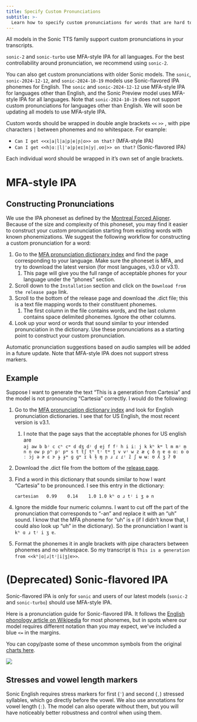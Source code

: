 ```yaml
---
title: Specify Custom Pronunciations
subtitle: >-
  Learn how to specify custom pronunciations for words that are hard to get right, like proper nouns or domain-specific terms.
---
```


All models in the Sonic TTS family support custom pronunciations in your transcripts.

`sonic-2` and `sonic-turbo` use MFA-style IPA for all languages.
For the best controllability around pronunciation, we recommend using `sonic-2`.

You can also get custom pronunciations with older Sonic models.
The `sonic`, `sonic-2024-12-12`, and `sonic-2024-10-19` models use Sonic-flavored IPA phonemes for English.
The `sonic` and `sonic-2024-12-12` use MFA-style IPA for languages other than English, and the Sonic Preview model uses MFA-style IPA for all languages.
Note that `sonic-2024-10-19` does not support custom pronunciations for languages other than English.
We will soon be updating all models to use MFA-style IPA.

Custom words should be wrapped in double angle brackets `<<` `>>` , with pipe characters `|` between phonemes and no whitespace.
For example:

- `Can I get <<x|a|l|a|p|e|ɲ|o>> on that?` (MFA-style IPA)
- `Can I get <<h|ɑː|l|ˈə|p|eɪ|n|y|ˌoʊ|>> on that?` (Sonic-flavored IPA)

Each individual word should be wrapped in it’s own set of angle brackets.

# MFA-style IPA

## Constructing Pronunciations

We use the IPA phoneset as defined by the [Montreal Forced Aligner](https://montreal-forced-aligner.readthedocs.io/en/latest/). Because of the size and complexity of this phoneset, you may find it easier to construct your custom pronunciation starting from existing words with known phonemizations. We suggest the following workflow for constructing a custom pronunciation for a word:

1. Go to the [MFA pronunciation dictionary index](https://mfa-models.readthedocs.io/en/latest/dictionary/index.html) and find the page corresponding to your language. Make sure the phoneset is MFA, and try to download the latest version (for most languages, v3.0 or v3.1).
   1. This page will give you the full range of acceptable phones for your language under the “phones” section.
2. Scroll down to the `Installation` section and click on the `Download from the release page` link.
3. Scroll to the bottom of the release page and download the .dict file; this is a text file mapping words to their constituent phonemes.
   1. The first column in the file contains words, and the last column contains space delimited phonemes. Ignore the other columns.
4. Look up your word or words that sound similar to your intended pronunciation in the dictionary. Use these pronunciations as a starting point to construct your custom pronunciation.

Automatic pronunciation suggestions based on audio samples will be added in a future update. Note that MFA-style IPA does not support stress markers.

## Example

Suppose I want to generate the text “This is a generation from Cartesia” and the model is not pronouncing “Cartesia” correctly. I would do the following:

1. Go to the [MFA pronunciation dictionary index](https://mfa-models.readthedocs.io/en/latest/dictionary/index.html) and look for English pronunciation dictionaries. I see that for US English, the most recent version is v3.1.
   1. I note that the page says that the acceptable phones for US english are `aj aw b bʲ c cʰ cʷ d dʒ dʲ d̪ ej f fʲ h i iː j k kʰ kʷ l m mʲ m̩ n n̩ ow p pʰ pʲ pʷ s t tʃ tʰ tʲ tʷ t̪ v vʲ w z æ ç ð ŋ ɐ ɑ ɑː ɒ ɒː ɔj ə ɚ ɛ ɝ ɟ ɟʷ ɡ ɡʷ ɪ ɫ ɫ̩ ɱ ɲ ɹ ɾ ɾʲ ɾ̃ ʃ ʉ ʉː ʊ ʎ ʒ ʔ θ`
2. Download the .dict file from the bottom of the [release page](https://github.com/MontrealCorpusTools/mfa-models/releases/tag/dictionary-english_us_mfa-v3.1.0).
3. Find a word in this dictionary that sounds similar to how I want “Cartesia” to be pronounced. I see this entry in the dictionary:

   `cartesian	0.99	0.14	1.0	1.0	kʰ ɑ ɹ tʲ i ʒ ə n`

4. Ignore the middle four numeric columns. I want to cut off the part of the pronunciation that corresponds to “-an” and replace it with an “uh” sound. I know that the MFA phoneme for “uh” is `ɐ` (if I didn’t know that, I could also look up “uh” in the dictionary). So the pronunciation I want is `kʰ ɑ ɹ tʲ i ʒ ɐ`.
5. Format the phonemes it in angle brackets with pipe characters between phonemes and no whitespace. So my transcript is `This is a generation from <<kʰ|ɑ|ɹ|tʲ|i|ʒ|ɐ>>`.

# (Deprecated) Sonic-flavored IPA

Sonic-flavored IPA is only for `sonic` and users of our latest models (`sonic-2` and `sonic-turbo`) should use MFA-style IPA.

Here is a pronunciation guide for Sonic-flavored IPA.
It follows the [English phonology article on Wikipedia](https://en.wikipedia.org/wiki/English_phonology) for most phonemes,
but in spots where our model requires different notation than you may expect, we've included a blue `<=` in the margins.

You can copy/paste some of these uncommon symbols from the original [charts here](https://docs.google.com/spreadsheets/d/1OJbiKtxLyodpNPqVfOu43X2HloLsAixTtFppEuQ_4pI/edit?usp=sharing).

![](/assets/images/sonic_ipa_guide.png)

## Stresses and vowel length markers

Sonic English requires stress markers for first (`ˈ`) and second (`ˌ`) stressed syllables, which go directly before the vowel. We also use annotations for vowel length (`ː`). The model can also operate without them, but you will have noticeably better robustness and control when using them.
